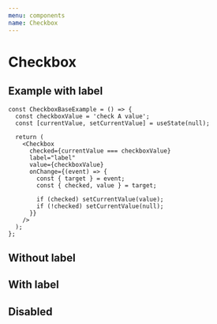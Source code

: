 ```yaml
---
menu: components
name: Checkbox
---
```



# Checkbox

<Props of={Checkbox} />

## Example with label

```
const CheckboxBaseExample = () => {
  const checkboxValue = 'check A value';
  const [currentValue, setCurrentValue] = useState(null);

  return (
    <Checkbox
      checked={currentValue === checkboxValue}
      label="label"
      value={checkboxValue}
      onChange={(event) => {
        const { target } = event;
        const { checked, value } = target;

        if (checked) setCurrentValue(value);
        if (!checked) setCurrentValue(null);
      }}
    />
  );
};
```

## Without label

<Playground>
  <CheckboxBaseExample />
</Playground>

## With label

<Playground>
  <CheckboxExtendedExample checkboxValue="checkbox B value" label="end label checkbox" />
  <CheckboxExtendedExample checkboxValue="checkbox C value" label="start label checkbox" labelPlacement="start" />
  <CheckboxExtendedExample checkboxValue="checkbox D value" label="top label checkbox" labelPlacement="top" />
  <CheckboxExtendedExample checkboxValue="checkbox E value" label="top label checkbox" labelPlacement="bottom" />
</Playground>

## Disabled

<Playground>
  <CheckboxExtendedExample disabled label="disabled checkbox" />
</Playground>
